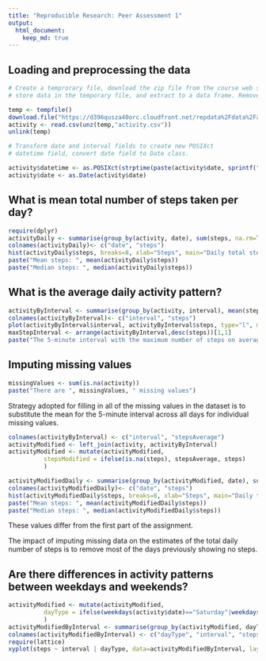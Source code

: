 ```yaml
---
title: "Reproducible Research: Peer Assessment 1"
output: 
  html_document:
    keep_md: true
---
```



## Loading and preprocessing the data

``` r
# Create a temprorary file, download the zip file from the course web site,
# store data in the temporary file, and extract to a data frame. Remove the temporary file.

temp <- tempfile()
download.file("https://d396qusza40orc.cloudfront.net/repdata%2Fdata%2Factivity.zip",temp)
activity <- read.csv(unz(temp,"activity.csv"))
unlink(temp)

# Transform date and interval fields to create new POSIXct
# datetime field, convert date field to Date class.

activity$datetime <- as.POSIXct(strptime(paste(activity$date, sprintf("%04d", activity$interval)), format="%Y-%m-%d %H%M"))
activity$date <- as.Date(activity$date)  
```


## What is mean total number of steps taken per day?

```r
require(dplyr)
activityDaily <- summarise(group_by(activity, date), sum(steps, na.rm=TRUE))
colnames(activityDaily)<- c("date", "steps")
hist(activityDaily$steps, breaks=8, xlab="Steps", main="Daily total steps", col = "steelblue")
paste("Mean steps: ", mean(activityDaily$steps))
paste("Median steps: ", median(activityDaily$steps))
```


## What is the average daily activity pattern?

```r
activityByInterval <- summarise(group_by(activity, interval), mean(steps, na.rm=TRUE))
colnames(activityByInterval)<- c("interval", "steps")
plot(activityByInterval$interval, activityByInterval$steps, type="l", main="Steps by time of day", xlab="Time interval", ylab="Steps")
maxStepInterval <- arrange(activityByInterval,desc(steps))[1,1]
paste("The 5-minute interval with the maximum number of steps on average across all days is ",maxStepInterval)
```


## Imputing missing values

```r
missingValues <- sum(is.na(activity))
paste("There are ", missingValues, " missing values")
```


Strategy adopted for filling in all of the missing values in the dataset is to substitute the mean for the 5-minute interval across all days for individual missing values. 

```r
colnames(activityByInterval) <- c("interval", "stepsAverage")
activityModified <- left_join(activity, activityByInterval)
activityModified <- mutate(activityModified,
          stepsModified = ifelse(is.na(steps), stepsAverage, steps)
          )
```


```r
activityModifiedDaily <- summarise(group_by(activityModified, date), sum(stepsModified))
colnames(activityModifiedDaily)<- c("date", "steps")
hist(activityModifiedDaily$steps, breaks=8, xlab="Steps", main="Daily total steps", col = "steelblue")
paste("Mean steps: ", mean(activityModifiedDaily$steps))
paste("Median steps: ", median(activityModifiedDaily$steps))
```

These values differ from the first part of the assignment.

The impact of imputing missing data on the estimates of the total daily number of steps is to remove most of the days previously showing no steps.

## Are there differences in activity patterns between weekdays and weekends?


```r
activityModified <- mutate(activityModified,
          dayType = ifelse(weekdays(activity$date)=="Saturday"|weekdays(activity$date)=="Sunday", "weekend", "weekday")
          )
activityModifiedByInterval <- summarise(group_by(activityModified, dayType, interval), mean(stepsModified))
colnames(activityModifiedByInterval) <- c("dayType", "interval", "steps")
require(lattice)
xyplot(steps ~ interval | dayType, data=activityModifiedByInterval, layout=c(1,2), type="l", xlab="Interval", ylab="Number of steps")
```
